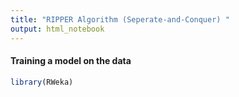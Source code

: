 ```yaml
---
title: "RIPPER Algorithm (Seperate-and-Conquer) "
output: html_notebook
---
```

#### Training a model on the data
```r
library(RWeka)
```

